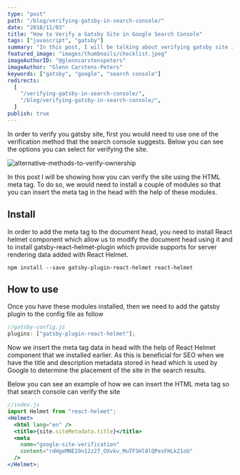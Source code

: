 ```yaml
---
type: "post"
path: "/blog/verifying-gatsby-in-search-console/"
date: "2018/11/03"
title: "How to Verify a Gatsby Site in Google Search Console"
tags: ["javascript", "gatsby"]
summary: "In this post, I will be talking about verifying gatsby site in search console"
featured_image: "images/thumbnails/checklist.jpeg"
imageAuthorID: "@glenncarstenspeters"
imageAuthor: "Glenn Carstens-Peters"
keywords: ["gatsby", "google", "search console"]
redirects:
  [
    "/verifying-gatsby-in-search-console/",
    "/blog/verifying-gatsby-in-search-console/",
  ]
publish: true
---
```


In order to verify you gatsby site, first you would need to use one of the verification method that the search console suggests. Below you can see the options you can select for verifying the site.

![alternative-methods-to-verify-ownership](./search-console.jpg)

In this post I will be showing how you can verify the site using the HTML meta tag. To do so, we would need to install a couple of modules so that you can insert the meta tag in the head with the help of these modules.

## Install

In order to add the meta tag to the document head, you need to install React helmet component which allow us to modify the document head using it and to install gatsby-react-helmet-plugin which provide supports for server rendering data added with React Helmet.

```shell
npm install --save gatsby-plugin-react-helmet react-helmet
```

## How to use

Once you have these modules installed, then we need to add the gatsby plugin to the config file as follow

```javascript
//gatsby-config.js
plugins: ["gatsby-plugin-react-helmet"];
```

Now we insert the meta tag data in head with the help of React Helmet component that we installed earlier. As this is beneficial for SEO when we have the title and description metadata stored in head which is used by Google to determine the placement of the site in the search results.

Below you can see an example of how we can insert the HTML meta tag so that search console can verify the site

```jsx
//index.js
import Helmet from "react-helmet";
<Helmet>
  <html lang="en" />
  <title>{site.siteMetadata.title}</title>
  <meta
    name="google-site-verification"
    content="rdHgeMNE19n12z27_OXvkv_MuTFSHl8lQPesFHLk21oU"
  />
</Helmet>;
```
